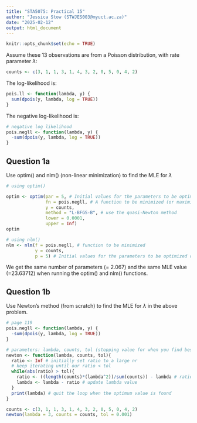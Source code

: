 ```yaml
---
title: "STA5075: Practical 15"
author: "Jessica Stow (STWJES003@myuct.ac.za)"
date: "2025-02-12"
output: html_document
---
```


```r
knitr::opts_chunk$set(echo = TRUE)
```

Assume these 13 observations are from a Poisson distribution, with rate parameter $\lambda$:

```r
counts <- c(3, 1, 1, 3, 1, 4, 3, 2, 0, 5, 0, 4, 2) 
```

The log-likelihood is:

```r
pois.ll <- function(lambda, y) { 
  sum(dpois(y, lambda, log = TRUE))
}
```

The negative log-likelihood is:

```r
# negative log likelihood
pois.negll <- function(lambda, y) { 
  -sum(dpois(y, lambda, log = TRUE))
}
```

## Question 1a

Use optim() and nlm() (non-linear minimization) to find the MLE for $\lambda$

```r
# using optim()

optim <- optim(par = 5, # Initial values for the parameters to be optimized over.
               fn = pois.negll, # A function to be minimized (or maximized), here we minimise
               y = counts, 
               method = "L-BFGS-B", # use the quasi-Newton method
               lower = 0.0001,
               upper = Inf)
optim
```

```r
# using nlm()
nlm <- nlm(f = pois.negll, # function to be minimized
           y = counts, 
           p = 5) # Initial values for the parameters to be optimized over.
```

We get the same number of parameters (= 2.067) and the same MLE value (=23.63712) when running the optim() and nlm() functions.

## Question 1b
Use Newton’s method (from scratch) to find the MLE for $\lambda$ in the above problem.

```r
# page 119
pois.negll <- function(lambda, y) { 
  -sum(dpois(y, lambda, log = TRUE))
}

# parameters: lambda, counts, tol (stopping value for when you find best lambda - use a while loop for stopping rules)
newton <- function(lambda, counts, tol){
  ratio <- Inf # initially set ratio to a large nr
  # keep iterating until our ratio < tol
  while(abs(ratio) > tol){
    ratio <- ((length(counts)*(lambda^2))/sum(counts)) - lambda # ratio of 1st to 2nd derivatives
    lambda <- lambda - ratio # update lambda value
  }
  print(lambda) # quit the loop when the optimum value is found
}

counts <- c(3, 1, 1, 3, 1, 4, 3, 2, 0, 5, 0, 4, 2) 
newton(lambda = 3, counts = counts, tol = 0.001)
```
